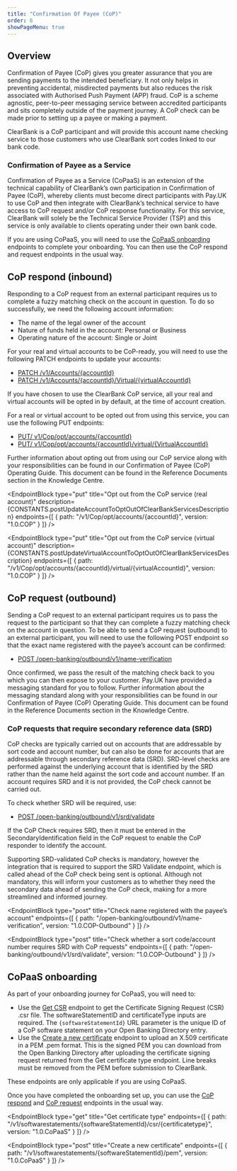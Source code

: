 ```yaml
---
title: "Confirmation Of Payee (CoP)"
order: 6
showPageMenu: true
---
```



## Overview

Confirmation of Payee (CoP) gives you greater assurance that you are sending payments to the intended beneficiary. It not only helps in preventing accidental, misdirected payments but also reduces the risk associated with Authorised Push Payment (APP) fraud. CoP is a scheme agnostic, peer-to-peer messaging service between accredited participants and sits completely outside of the payment journey. A CoP check can be made prior to setting up a payee or making a payment.

ClearBank is a CoP participant and will provide this account name checking service to those customers who use ClearBank sort codes linked to our bank code.

### Confirmation of Payee as a Service
Confirmation of Payee as a Service (CoPaaS) is an extension of the technical capability of ClearBank’s own participation in Confirmation of Payee (CoP), whereby clients must become direct participants with Pay.UK to use CoP and then integrate with ClearBank’s technical service to have access to CoP request and/or CoP response functionality. For this service, ClearBank will solely be the Technical Service Provider (TSP) and this service is only available to clients operating under their own bank code.

If you are using CoPaaS, you will need to use the [CoPaaS onboarding](#copaas-onboarding) endpoints to complete your onboarding. You can then use the CoP respond and request endpoints in the usual way.

## CoP respond (inbound)

Responding to a CoP request from an external participant requires us to complete a fuzzy matching check on the account in question. To do so successfully, we need the following account information:
- The name of the legal owner of the account
-	Nature of funds held in the account: Personal or Business
-	Operating nature of the account: Single or Joint

For your real and virtual accounts to be CoP-ready, you will need to use the following PATCH endpoints to update your accounts:  
-	[PATCH /v1/Accounts/{accountId}](/docs/gbp-accounts/#amend-an-account-real)
-	[PATCH /v1/Accounts/{accountId}/Virtual/{virtualAccountId}](/docs/gbp-accounts/#amend-an-account-virtual)

If you have chosen to use the ClearBank CoP service, all your real and virtual accounts will be opted in by default, at the time of account creation. 

For a real or virtual account to be opted out from using this service, you can use the following PUT endpoints:
-	[PUT/ v1/Cop/opt/accounts/{accountId}](#opt-out-from-the-cop-service-real-account)
-	[PUT/ v1/Cop/opt/accounts/{accountId}/virtual/{VirtualAccountId}](#opt-out-from-the-cop-service-virtual-account)

Further information about opting out from using our CoP service along with your responsibilities can be found in our Confirmation of Payee (CoP) Operating Guide. This document can be found in the Reference Documents section in the Knowledge Centre.

<EndpointBlock
  type="put"
  title="Opt out from the CoP service (real account)"
  description={CONSTANTS.postUpdateAccountToOptOutOfClearBankServicesDescription}
  endpoints={[
    {
      path: "/v1/Cop/opt/accounts/{accountId}",
      version: "1.0.COP"
    }
  ]}
/>

<EndpointBlock
  type="put"
  title="Opt out from the CoP service (virtual account)"
  description={CONSTANTS.postUpdateVirtualAccountToOptOutOfClearBankServicesDescription}
  endpoints={[
    {
      path: "/v1/Cop/opt/accounts/{accountId}/virtual/{virtualAccountId}",
      version: "1.0.COP"
    }
  ]}
/>


## CoP request (outbound)

Sending a CoP request to an external participant requires us to pass the request to the participant so that they can complete a fuzzy matching check on the account in question. 
To be able to send a CoP request (outbound) to an external participant, you will need to use the following POST endpoint so that the exact name registered with the payee’s account can be confirmed:
- [POST /open-banking/outbound/v1/name-verification](#check-name-registered-with-the-payees-account)

Once confirmed, we pass the result of the matching check back to you which you can then expose to your customer. Pay.UK have provided a messaging standard for you to follow. Further information about the messaging standard along with your responsibilities can be found in our Confirmation of Payee (CoP) Operating Guide. This document can be found in the Reference Documents section in the Knowledge Centre.

### CoP requests that require secondary reference data (SRD)

CoP checks are typically carried out on accounts that are addressable by sort code and account number, but can also be done for accounts that are addressable through secondary reference data (SRD). SRD-level checks are performed against the underlying account that is identified by the SRD rather than the name held against the sort code and account number. If an account requires SRD and it is not provided, the CoP check cannot be carried out.

To check whether SRD will be required, use:
- [POST /open-banking/outbound/v1/srd/validate](#check-whether-a-sort-code-account-number-requires-srd-with-cop-requests)

If the CoP Check requires SRD, then it must be entered in the SecondaryIdentification field in the CoP request to enable the CoP responder to identify the account.

Supporting SRD-validated CoP checks is mandatory, however the integration that is required to support the SRD Validate endpoint, which is called ahead of the CoP check being sent is optional. Although not mandatory, this will inform your customers as to whether they need the secondary data ahead of sending the CoP check, making for a more streamlined and informed journey.

<EndpointBlock
  type="post"
  title="Check name registered with the payee’s account"
  endpoints={[
    {
      path: "/open-banking/outbound/v1/name-verification",
      version: "1.0.COP-Outbound"
    }
  ]}
/>

<EndpointBlock
  type="post"
  title="Check whether a sort code/account number requires SRD with CoP requests"
  endpoints={[
    {
      path: "/open-banking/outbound/v1/srd/validate",
      version: "1.0.COP-Outbound"
    }
  ]}
/>

## CoPaaS onboarding

As part of your onboarding journey for CoPaaS, you will need to:

- Use the [Get CSR](#get-certificate-type) endpoint to get the Certificate Signing Request (CSR) .csr file. The softwareStatementID and certificateType inputs are required. The `{softwareStatementId}` URL parameter is the unique ID of a CoP software statement on your Open Banking Directory entry.
- Use the [Create a new certificate](#create-a-new-certificate) endpoint to upload an X.509 certificate in a PEM .pem format. This is the signed PEM you can download from the Open Banking Directory after uploading the certificate signing request returned from the Get certificate type endpoint. Line breaks must be removed from the PEM before submission to ClearBank.

<Callout colour="blue">
These endpoints are only applicable if you are using CoPaaS.
</Callout>

Once you have completed the onboarding set up, you can use the [CoP respond](#cop-respond-inbound) and [CoP request](#cop-request-outbound) endpoints in the usual way.

<EndpointBlock
  type="get"
  title="Get certificate type"
  endpoints={[
    {
      path: "/v1/softwarestatements/{softwareStatementId}/csr/{certificatetype}",
      version: "1.0.CoPaaS"
    }
  ]}
/>

<EndpointBlock
  type="post"
  title="Create a new certificate"
  endpoints={[
    {
      path: "/v1/softwarestatements/{softwareStatementId}/pem",
      version: "1.0.CoPaaS"
    }
  ]}
/>